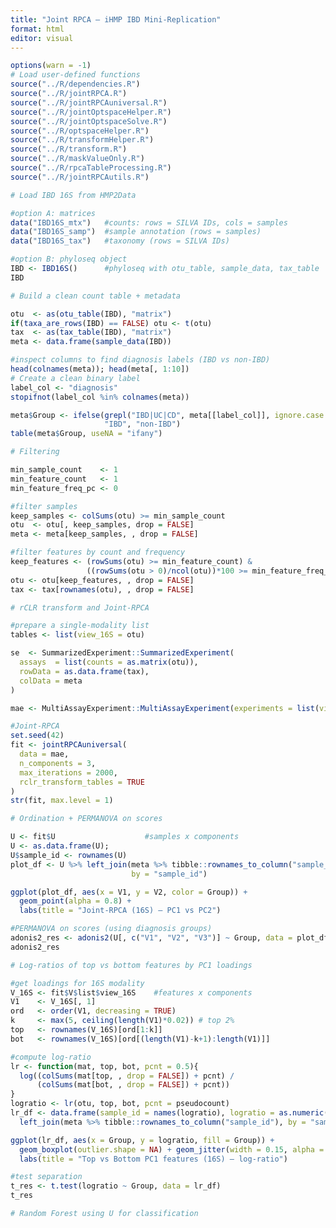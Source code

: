 ```yaml
---
title: "Joint RPCA — iHMP IBD Mini-Replication"
format: html
editor: visual
---
```


```r
options(warn = -1)
# Load user-defined functions
source("../R/dependencies.R")
source("../R/jointRPCA.R")
source("../R/jointRPCAuniversal.R")
source("../R/jointOptspaceHelper.R")
source("../R/jointOptspaceSolve.R")
source("../R/optspaceHelper.R")
source("../R/transformHelper.R")
source("../R/transform.R")
source("../R/maskValueOnly.R")
source("../R/rpcaTableProcessing.R")
source("../R/jointRPCAutils.R")

# Load IBD 16S from HMP2Data

#option A: matrices
data("IBD16S_mtx")   #counts: rows = SILVA IDs, cols = samples
data("IBD16S_samp")  #sample annotation (rows = samples)
data("IBD16S_tax")   #taxonomy (rows = SILVA IDs)

#option B: phyloseq object
IBD <- IBD16S()      #phyloseq with otu_table, sample_data, tax_table
IBD

# Build a clean count table + metadata

otu  <- as(otu_table(IBD), "matrix")
if(taxa_are_rows(IBD) == FALSE) otu <- t(otu)
tax  <- as(tax_table(IBD), "matrix")
meta <- data.frame(sample_data(IBD))

#inspect columns to find diagnosis labels (IBD vs non-IBD)
head(colnames(meta)); head(meta[, 1:10])
# Create a clean binary label
label_col <- "diagnosis"     
stopifnot(label_col %in% colnames(meta))

meta$Group <- ifelse(grepl("IBD|UC|CD", meta[[label_col]], ignore.case = TRUE),
                     "IBD", "non-IBD")
table(meta$Group, useNA = "ifany")

# Filtering 

min_sample_count    <- 1
min_feature_count   <- 1
min_feature_freq_pc <- 0 

#filter samples
keep_samples <- colSums(otu) >= min_sample_count
otu  <- otu[, keep_samples, drop = FALSE]
meta <- meta[keep_samples, , drop = FALSE]

#filter features by count and frequency
keep_features <- (rowSums(otu) >= min_feature_count) &
                 ((rowSums(otu > 0)/ncol(otu))*100 >= min_feature_freq_pc)
otu <- otu[keep_features, , drop = FALSE]
tax <- tax[rownames(otu), , drop = FALSE]

# rCLR transform and Joint-RPCA

#prepare a single-modality list
tables <- list(view_16S = otu)

se  <- SummarizedExperiment::SummarizedExperiment(
  assays  = list(counts = as.matrix(otu)),
  rowData = as.data.frame(tax),
  colData = meta
)

mae <- MultiAssayExperiment::MultiAssayExperiment(experiments = list(view_16S = se))

#Joint-RPCA
set.seed(42)
fit <- jointRPCAuniversal(
  data = mae,
  n_components = 3,
  max_iterations = 2000,        
  rclr_transform_tables = TRUE  
)
str(fit, max.level = 1)

# Ordination + PERMANOVA on scores

U <- fit$U                    #samples x components
U <- as.data.frame(U); 
U$sample_id <- rownames(U)
plot_df <- U %>% left_join(meta %>% tibble::rownames_to_column("sample_id"),
                           by = "sample_id")

ggplot(plot_df, aes(x = V1, y = V2, color = Group)) +
  geom_point(alpha = 0.8) +
  labs(title = "Joint-RPCA (16S) — PC1 vs PC2")

#PERMANOVA on scores (using diagnosis groups)
adonis2_res <- adonis2(U[, c("V1", "V2", "V3")] ~ Group, data = plot_df, method = "eu")
adonis2_res

# Log-ratios of top vs bottom features by PC1 loadings

#get loadings for 16S modality
V_16S <- fit$V$list$view_16S    #features x components
V1    <- V_16S[, 1]
ord   <- order(V1, decreasing = TRUE)
k     <- max(5, ceiling(length(V1)*0.02)) # top 2%
top   <- rownames(V_16S)[ord[1:k]]
bot   <- rownames(V_16S)[ord[(length(V1)-k+1):length(V1)]]

#compute log-ratio
lr <- function(mat, top, bot, pcnt = 0.5){
  log((colSums(mat[top, , drop = FALSE]) + pcnt) /
      (colSums(mat[bot, , drop = FALSE]) + pcnt))
}
logratio <- lr(otu, top, bot, pcnt = pseudocount)
lr_df <- data.frame(sample_id = names(logratio), logratio = as.numeric(logratio)) %>%
  left_join(meta %>% tibble::rownames_to_column("sample_id"), by = "sample_id")

ggplot(lr_df, aes(x = Group, y = logratio, fill = Group)) +
  geom_boxplot(outlier.shape = NA) + geom_jitter(width = 0.15, alpha = 0.4) +
  labs(title = "Top vs Bottom PC1 features (16S) — log-ratio")

#test separation
t_res <- t.test(logratio ~ Group, data = lr_df)
t_res

# Random Forest using U for classification



```
